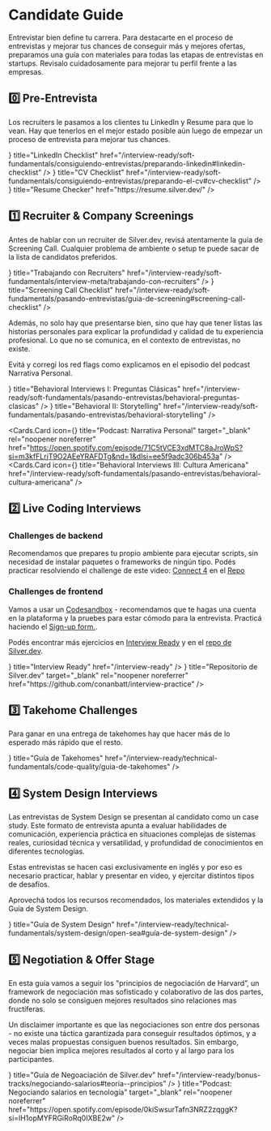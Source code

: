 

# Candidate Guide

Entrevistar bien define tu carrera. Para destacarte en el proceso de entrevistas y mejorar tus chances de conseguir más y mejores ofertas, preparamos una guía con materiales para todas las etapas de entrevistas en startups. Revisalo cuidadosamente para mejorar tu perfil frente a las empresas.

## 0️⃣ Pre-Entrevista

Los recruiters le pasamos a los clientes tu LinkedIn y Resume para que lo vean. Hay que tenerlos en el mejor estado posible aún luego de empezar un proceso de entrevista para mejorar tus chances.

<Cards>
<Cards.Card
icon={<LinkIcon />}
title="LinkedIn Checklist"
href="/interview-ready/soft-fundamentals/consiguiendo-entrevistas/preparando-linkedin#linkedin-checklist"
/>
<Cards.Card
icon={<LinkIcon />}
title="CV Checklist"
href="/interview-ready/soft-fundamentals/consiguiendo-entrevistas/preparando-el-cv#cv-checklist"
/>
<Cards.Card
icon={<LinkIcon />}
title="Resume Checker"
href="https://resume.silver.dev/"
/>
</Cards>

## 1️⃣ Recruiter & Company Screenings

Antes de hablar con un recruiter de Silver.dev, revisá atentamente la guía de Screening Call. Cualquier problema de ambiente o setup te puede sacar de la lista de candidatos preferidos.

<Cards>
<Cards.Card
icon={<LinkIcon />}
title="Trabajando con Recruiters"
href="/interview-ready/soft-fundamentals/interview-meta/trabajando-con-recruiters"
/>
<Cards.Card
icon={<LinkIcon />}
title="Screening Call Checklist"
href="/interview-ready/soft-fundamentals/pasando-entrevistas/guia-de-screening#screening-call-checklist"
/>
</Cards>

Además, no solo hay que presentarse bien, sino que hay que tener listas las historias personales para explicar la profundidad y calidad de tu experiencia profesional. Lo que no se comunica, en el contexto de entrevistas, no existe.

Evitá y corregí los red flags como explicamos en el episodio del podcast Narrativa Personal.

<Cards>
<Cards.Card
icon={<LinkIcon />}
title="Behavioral Interviews I: Preguntas Clásicas"
href="/interview-ready/soft-fundamentals/pasando-entrevistas/behavioral-preguntas-clasicas"
/>
<Cards.Card
icon={<LinkIcon />}
title="Behavioral II: Storytelling"
href="/interview-ready/soft-fundamentals/pasando-entrevistas/behavioral-storytelling"
/>

<Cards.Card
icon={<LinkIcon />}
title="Podcast: Narrativa Personal"
target="_blank"
rel="noopener noreferrer"
href="https://open.spotify.com/episode/71C5tVCE3xdMTC8aJroWpS?si=m3kfFLrjT9O2AEeYRAFDTg&nd=1&dlsi=ee5f9adc306b453a"
/>
<Cards.Card
icon={<LinkIcon />}
title="Behavioral Interviews III: Cultura Americana"
href="/interview-ready/soft-fundamentals/pasando-entrevistas/behavioral-cultura-americana"
/>

</Cards>

## 2️⃣ Live Coding Interviews

### Challenges de backend

Recomendamos que prepares tu propio ambiente para ejecutar scripts, sin necesidad de instalar paquetes o frameworks de ningún tipo.
Podés practicar resolviendo el challenge de este video: [Connect 4](https://docs.silver.dev/interview-ready/profile-mastery/backend/connect4) en el [Repo](https://github.com/conanbatt/interview-practice/blob/main/coding-challenges/coding/connect4.mjs)

### Challenges de frontend

Vamos a usar un [Codesandbox](https://codesandbox.io/) - recomendamos que te hagas una cuenta en la plataforma y la pruebes para estar cómodo para la entrevista.
Practicá haciendo el [Sign-up form.](/interview-ready/profile-mastery/frontend/react-signup-form).

Podés encontrar más ejercicios en [Interview Ready](/interview-ready) y en el [repo de Silver.dev](https://github.com/conanbatt/interview-practice).

<Cards>
<Cards.Card
icon={<LinkIcon />}
title="Interview Ready"
href="/interview-ready"
/>
<Cards.Card
icon={<LinkIcon />}
title="Repositorio de Silver.dev"
target="_blank"
rel="noopener noreferrer"
href="https://github.com/conanbatt/interview-practice"
/>
</Cards>

## 3️⃣ Takehome Challenges

Para ganar en una entrega de takehomes hay que hacer más de lo esperado más rápido que el resto.

<Cards>
<Cards.Card
icon={<LinkIcon />}
title="Guía de Takehomes"
href="/interview-ready/technical-fundamentals/code-quality/guia-de-takehomes"
/>
</Cards>

## 4️⃣ System Design Interviews

Las entrevistas de System Design se presentan al candidato como un case study. Este formato de entrevista apunta a evaluar habilidades de comunicación, experiencia práctica en situaciones complejas de sistemas reales, curiosidad técnica y versatilidad, y profundidad de conocimientos en diferentes tecnologías.

Estas entrevistas se hacen casi exclusivamente en inglés y por eso es necesario practicar, hablar y presentar en video, y ejercitar distintos tipos de desafíos.

Aprovechá todos los recursos recomendados, los materiales extendidos y la Guía de System Design.

<Cards>
<Cards.Card
icon={<LinkIcon />}
title="Guía de System Design"
href="/interview-ready/technical-fundamentals/system-design/open-sea#guía-de-system-design"
/>
</Cards>

## 5️⃣ Negotiation & Offer Stage

En esta guía vamos a seguir los "principios de negociación de Harvard”, un framework de negociación mas sofisticado y colaborativo de las dos partes, donde no solo se consiguen mejores resultados sino relaciones mas fructíferas.

Un disclaimer importante es que las negociaciones son entre dos personas - no existe una táctica garantizada para conseguir resultados óptimos, y a veces malas propuestas consiguen buenos resultados. Sin embargo, negociar bien implica mejores resultados al corto y al largo para los participantes.

<Cards>
<Cards.Card
icon={<LinkIcon />}
title="Guía de Negoaciación de Silver.dev"
href="/interview-ready/bonus-tracks/negociando-salarios#teoría--principios"
/>
<Cards.Card
icon={<LinkIcon />}
title="Podcast: Negociando salarios en tecnología"
target="_blank"
rel="noopener noreferrer"
href="https://open.spotify.com/episode/0kiSwsurTafn3NRZ2zqggK?si=lH1opMYFRGiRoRq0IXBE2w"
/>

</Cards>
